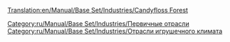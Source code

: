 [[Translation:en/Manual/Base Set/Industries/Candyfloss Forest]]

{{ru/Manual/Base Set/Industries/Промышленность| Изображение=en/Manual/Base Set/CandyflossForest.png
| имя=Лес сахарной ваты
| Климат=[[ru/Manual/Климат|Игрушечный]]
| Принимает=ничего
| Производит=[[ru/Manual/Base Set/Cargos/Сахарная вата|Сахарная вата]]
| Примечания=Не представлен в других [[ru/Manual/Климат|климатах]].
}}

{{ru/Manual/Base Set/Industries/Navbox Промышленность}}

[[Category:ru/Manual/Base Set/Industries/Первичные отрасли]]
[[Category:ru/Manual/Base Set/Industries/Отрасли игрушечного климата]]